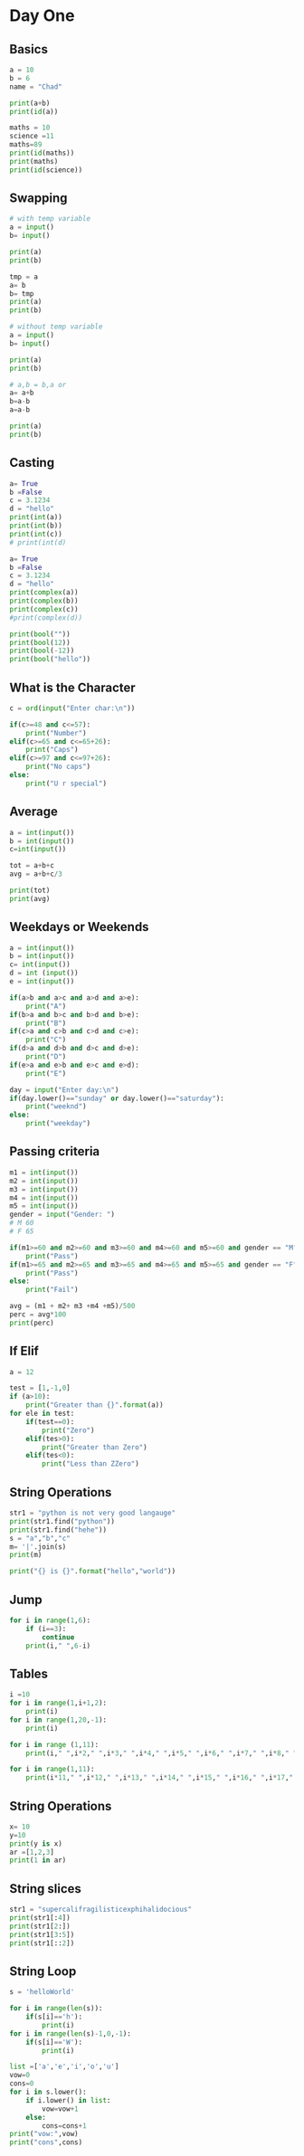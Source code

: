 # Day One

## Basics

```python
a = 10
b = 6
name = "Chad"

print(a+b)
print(id(a))

maths = 10
science =11
maths=89
print(id(maths))
print(maths)
print(id(science))

```

## Swapping

```python
# with temp variable
a = input()
b= input()

print(a)
print(b)

tmp = a
a= b
b= tmp
print(a)
print(b)

```

```python
# without temp variable
a = input()
b= input()

print(a)
print(b)

# a,b = b,a or
a= a+b
b=a-b
a=a-b

print(a)
print(b)

```

## Casting

```python
a= True
b =False
c = 3.1234
d = "hello"
print(int(a))
print(int(b))
print(int(c))
# print(int(d)

a= True
b =False
c = 3.1234
d = "hello"
print(complex(a))
print(complex(b))
print(complex(c))
#print(complex(d))

print(bool(""))
print(bool(12))
print(bool(-12))
print(bool("hello"))

```

## What is the Character

```python
c = ord(input("Enter char:\n"))

if(c>=48 and c<=57):
    print("Number")
elif(c>=65 and c<=65+26):
    print("Caps")
elif(c>=97 and c<=97+26):
    print("No caps")
else:
    print("U r special")
```

## Average

```python
a = int(input())
b = int(input())
c=int(input())

tot = a+b+c
avg = a+b+c/3

print(tot)
print(avg)
```

## Weekdays or Weekends

```python
a = int(input())
b = int(input())
c= int(input())
d = int (input())
e = int(input())

if(a>b and a>c and a>d and a>e):
    print("A")
if(b>a and b>c and b>d and b>e):
    print("B")
if(c>a and c>b and c>d and c>e):
    print("C")
if(d>a and d>b and d>c and d>e):
    print("D")
if(e>a and e>b and e>c and e>d):
    print("E")

day = input("Enter day:\n")
if(day.lower()=="sunday" or day.lower()=="saturday"):
    print("weeknd")
else:
    print("weekday")
```

## Passing criteria

```python
m1 = int(input())
m2 = int(input())
m3 = int(input())
m4 = int(input())
m5 = int(input())
gender = input("Gender: ")
# M 60
# F 65

if(m1>=60 and m2>=60 and m3>=60 and m4>=60 and m5>=60 and gender == "M"):
    print("Pass")
if(m1>=65 and m2>=65 and m3>=65 and m4>=65 and m5>=65 and gender == "F"):
    print("Pass")
else:
    print("Fail")

avg = (m1 + m2+ m3 +m4 +m5)/500
perc = avg*100
print(perc)
```

## If Elif

```python
a = 12

test = [1,-1,0]
if (a>10):
    print("Greater than {}".format(a))
for ele in test:
    if(test==0):
        print("Zero")
    elif(tes>0):
        print("Greater than Zero")
    elif(tes<0):
        print("Less than ZZero")

```

## String Operations

```python
str1 = "python is not very good langauge"
print(str1.find("python"))
print(str1.find("hehe"))
s = "a","b","c"
m= '|'.join(s)
print(m)

print("{} is {}".format("hello","world"))

```

## Jump

```python
for i in range(1,6):
    if (i==3):
        continue
    print(i," ",6-i)
```

## Tables

```python
i =10
for i in range(1,i+1,2):
    print(i)
for i in range(1,20,-1):
    print(i)

for i in range (1,11):
    print(i," ",i*2," ",i*3," ",i*4," ",i*5," ",i*6," ",i*7," ",i*8," ",i*9," ",i*10)

for i in range(1,11):
    print(i*11," ",i*12," ",i*13," ",i*14," ",i*15," ",i*16," ",i*17," ",i*18," ",i*19," ",i*20)

```

## String Operations

```python
x= 10
y=10
print(y is x)
ar =[1,2,3]
print(1 in ar)
```

## String slices

```python
str1 = "supercalifragilisticexphihalidocious"
print(str1[:4])
print(str1[2:])
print(str1[3:5])
print(str1[::2])
```

## String Loop

```python
s = 'helloWorld'

for i in range(len(s)):
    if(s[i]=='h'):
        print(i)
for i in range(len(s)-1,0,-1):
    if(s[i]=='W'):
        print(i)

list =['a','e','i','o','u']
vow=0
cons=0
for i in s.lower():
    if i.lower() in list:
        vow=vow+1
    else:
        cons=cons+1
print("vow:",vow)
print("cons",cons)

```
